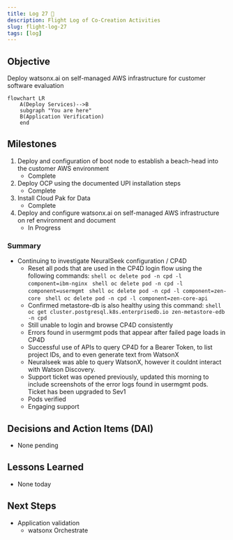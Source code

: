 ```yaml
---
title: Log 27 🛫
description: Flight Log of Co-Creation Activities
slug: flight-log-27
tags: [log]
---
```


## Objective
Deploy watsonx.ai on self-managed AWS infrastructure for customer software evaluation

```mermaid
flowchart LR
    A(Deploy Services)-->B
    subgraph "You are here"
    B(Application Verification)
    end
```

## Milestones
1. Deploy and configuration of boot node to establish a beach-head into the customer AWS environment
    - Complete
2. Deploy OCP using the documented UPI installation steps
    - Complete
3. Install Cloud Pak for Data
    - Complete
4. Deploy and configure watsonx.ai on self-managed AWS infrastructure on ref environment and document
    - In Progress

### Summary
- Continuing to investigate NeuralSeek configuration / CP4D
    - Reset all pods that are used in the CP4D login flow using the following commands:
            ```shell
            oc delete pod -n cpd -l component=ibm-nginx
            ```
            ```shell
            oc delete pod -n cpd -l component=usermgmt
            ```
            ```shell
            oc delete pod -n cpd -l component=zen-core
            ```
            ```shell
            oc delete pod -n cpd -l component=zen-core-api
            ```
    - Confirmed metastore-db is also healthy using this command:
            ```shell
            oc get cluster.postgresql.k8s.enterprisedb.io zen-metastore-edb -n cpd
            ```
    - Still unable to login and browse CP4D consistently
    - Errors found in usermgmt pods that appear after failed page loads in CP4D
    - Successful use of APIs to query CP4D for a Bearer Token, to list project IDs, and to even generate text from WatsonX
    - Neuralseek was able to query WatsonX, however it couldnt interact with Watson Discovery.
    - Support ticket was opened previously, updated this morning to include screenshots of the error logs found in usermgmt pods. Ticket has been upgraded to Sev1
    - Pods verified
    - Engaging support

## Decisions and Action Items (DAI)
- None pending

## Lessons Learned
- None today

## Next Steps
- Application validation
    - watsonx Orchestrate